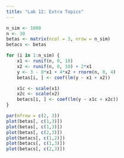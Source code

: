 ```yaml
---
title: "Lab 12: Extra Topics"
---
```


```r
n_sim <- 1000
n <- 30
betas <- matrix(ncol = 3, nrow = n_sim)
betacs <- betas

for (i in 1:n_sim) {
    x1 <- runif(n, 0, 10)
    x2 <- runif(n, 0, 10) + 2*x1
    y <- 3 - 8*x1 + 4*x2 + rnorm(n, 0, 4)
    betas[i, ] <- coef(lm(y ~ x1 + x2))

    x1c <- scale(x1)
    x2c <- scale(x2)
    betacs[i, ] <- coef(lm(y ~ x1c + x2c))
}

par(mfrow = c(2, 3))
plot(betas[, c(1,3)])
plot(betas[, c(1,3)])
plot(betas[, c(2,3)])
plot(betacs[, c(1,2)])
plot(betacs[, c(1,3)])
plot(betacs[, c(2,3)])
```


